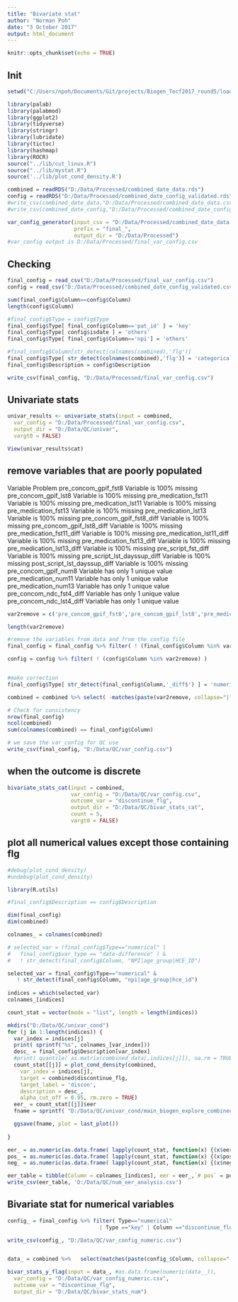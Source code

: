 ```yaml
---
title: "Bivariate stat"
author: "Norman Poh"
date: "3 October 2017"
output: html_document
---
```


```r
knitr::opts_chunk$set(echo = TRUE)
```

## Init
```r
setwd("C:/Users/npoh/Documents/Git/projects/Biogen_Tecf2017_round5/loading")

library(palab)
library(palabmod)
library(ggplot2)
library(tidyverse)
library(stringr)
library(lubridate)
library(tictoc)
library(hashmap)
library(ROCR)
source("../lib/cut_linux.R")
source("../lib/mystat.R")
source('../lib/plot_cond_density.R')

```

```r
combined = readRDS("D:/Data/Processed/combined_date_data.rds")
config = readRDS("D:/Data/Processed/combined_date_config_validated.rds")
#write_csv(combined_date_data,"D:/Data/Processed/combined_date_data.csv")
#write_csv(combined_date_config,"D:/Data/Processed/combined_date_config_validated.csv")

var_config_generator(input_csv = "D:/Data/Processed/combined_date_data.csv",
                     prefix = "final_",
                     output_dir = "D:/Data/Processed")
#var_config output is D:/Data/Processed/final_var_config.csv
```

## Checking

```r
final_config = read_csv("D:/Data/Processed/final_var_config.csv")
config = read_csv("D:/Data/Processed/combined_date_config_validated.csv")

sum(final_config$Column==config$Column)
length(config$Column)

#final_config$Type = config$Type
final_config$Type[ final_config$Column=='pat_id' ] = 'key'
final_config$Type[ config$isdate ] = 'others'
final_config$Type[ final_config$Column=='npi'] = 'others'

#final_config$Column[str_detect(colnames(combined),'flg')]
final_config$Type[ str_detect(colnames(combined),'flg')] = 'categorical'
final_config$Description = config$Description

write_csv(final_config, "D:/Data/Processed/final_var_config.csv")
```
## Univariate stats

```r
univar_results <- univariate_stats(input = combined,
  var_config = "D:/Data/Processed/final_var_config.csv",
  output_dir = "D:/Data/QC/univar",
  vargt0 = FALSE)

View(univar_results$cat)

```
## remove variables that are poorly populated
Variable	Problem
pre_concom_gpif_fst8	Variable is 100% missing
pre_concom_gpif_lst8	Variable is 100% missing
pre_medication_fst11	Variable is 100% missing
pre_medication_lst11	Variable is 100% missing
pre_medication_fst13	Variable is 100% missing
pre_medication_lst13	Variable is 100% missing
pre_concom_gpif_fst8_diff	Variable is 100% missing
pre_concom_gpif_lst8_diff	Variable is 100% missing
pre_medication_fst11_diff	Variable is 100% missing
pre_medication_lst11_diff	Variable is 100% missing
pre_medication_fst13_diff	Variable is 100% missing
pre_medication_lst13_diff	Variable is 100% missing
pre_script_fst_diff	Variable is 100% missing
pre_script_lst_dayssup_diff	Variable is 100% missing
post_script_lst_dayssup_diff	Variable is 100% missing
pre_concom_gpif_num8	Variable has only 1 unique value
pre_medication_num11	Variable has only 1 unique value
pre_medication_num13	Variable has only 1 unique value
pre_concom_ndc_fst4_diff	Variable has only 1 unique value
pre_concom_ndc_lst4_diff	Variable has only 1 unique value

```r
var2remove = c('pre_concom_gpif_fst8','pre_concom_gpif_lst8','pre_medication_fst11','pre_medication_lst11','pre_medication_fst13','pre_medication_lst13','pre_concom_gpif_fst8_diff','pre_concom_gpif_lst8_diff','pre_medication_fst11_diff','pre_medication_lst11_diff','pre_medication_fst13_diff','pre_medication_lst13_diff','pre_script_fst_diff','pre_script_lst_dayssup_diff','post_script_lst_dayssup_diff','pre_concom_gpif_num8','pre_medication_num11','pre_medication_num13','pre_concom_ndc_fst4_diff','pre_concom_ndc_lst4_diff')

length(var2remove)

#remove the variables from data and from the config file
final_config = final_config %>% filter( ! (final_config$Column %in% var2remove) )

config = config %>% filter( ! (config$Column %in% var2remove) )


#make correction
final_config$Type[ str_detect(final_config$Column,'_diff$') ] = 'numerical'

combined = combined %>% select( -matches(paste(var2remove, collapse="|"))) 

# Check for consistency
nrow(final_config) 
ncol(combined)
sum(colnames(combined) == final_config$Column)

# we save the var_config for QC use
write_csv(final_config, "D:/Data/QC/var_config.csv")
```

## when the outcome is discrete
```r
bivariate_stats_cat(input = combined, 
                    var_config = "D:/Data/QC/var_config.csv",
                    outcome_var = "discontinue_flg", 
                    output_dir = "D:/Data/QC/bivar_stats_cat",
                    count = 5, 
                    vargt0 = FALSE)
```

## plot all numerical values except those containing flg

```r
#debug(plot_cond_density)
#undebug(plot_cond_density)

library(R.utils)

#final_config$Description == config$Description

dim(final_config)
dim(combined)

colnames_ = colnames(combined)

# selected_var = (final_config$Type=="numerical" |
#   final_config$var_type == "date-difference" ) & 
#   ! str_detect(final_config$Column, "NPI|age_group|HCE_ID")

selected_var = final_config$Type=="numerical" &
   ! str_detect(final_config$Column, "npi|age_group|hce_id")
        
indices = which(selected_var)
colnames_[indices]

count_stat = vector(mode = "list", length = length(indices))

mkdirs("D:/Data/QC/univar_cond")
for (j in 1:length(indices)) {
  var_index = indices[j]
  print( sprintf("%s", colnames_[var_index]))
  desc_ = final_config$Description[var_index]
  #print( quantile( as.matrix(combined_data[,indices[j]]), na.rm = TRUE) ) 
  count_stat[[j]] = plot_cond_density(combined, 
    var_index = indices[j], 
    target = combined$discontinue_flg,
    target_label = 'discon',
    description = desc_,
    alpha_cut_off = 0.95, rm.zero = TRUE)
  eer_ = count_stat[[j]]$eer
  fname = sprintf( "D:/Data/QC/univar_cond/main_biogen_explore_combined_data_datediff__cond_density__%s.png",colnames_[indices[j]] )

  ggsave(fname, plot = last_plot())
  
}

eer_ = as.numeric(as.data.frame( lapply(count_stat, function(x) {(x$eer)})) )
pos_ = as.numeric(as.data.frame( lapply(count_stat, function(x) {(x$pos)})) )
neg_ = as.numeric(as.data.frame( lapply(count_stat, function(x) {(x$neg)})) )

eer_table = tibble(Column = colnames_[indices], eer = eer_,`# pos` = pos_, `# neg` = neg_)
write_csv(eer_table, 'D:/Data/QC/num_eer_analysis.csv')

```

## Bivariate stat for numerical variables

```r
config_ = final_config %>% filter( Type=="numerical" 
                             | Type =="key" | Column =="discontinue_flg")

write_csv(config_, "D:/Data/QC/var_config_numeric.csv")


data_ = combined %>%   select(matches(paste(config_$Column, collapse="|")))

bivar_stats_y_flag(input = data_, #as.data.frame(numeric(data__)), 
  var_config = "D:/Data/QC/var_config_numeric.csv",
  outcome_var = "discontinue_flg",
  output_dir = "D:/Data/QC/bivar_stats_num")
```
